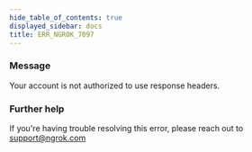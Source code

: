 ```yaml
---
hide_table_of_contents: true
displayed_sidebar: docs
title: ERR_NGROK_7097
---
```


### Message

Your account is not authorized to use response headers.

<ErrorDetails />

### Further help

If you're having trouble resolving this error, please reach out to [support@ngrok.com](mailto:support@ngrok.com?subject=Help%20with%20ERR_NGROK_7097)
